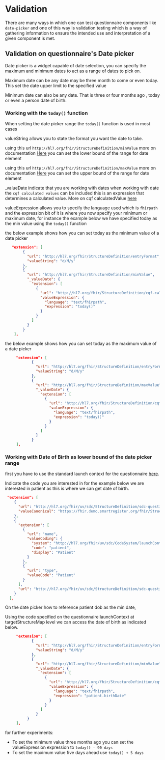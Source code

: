 # Validation

There are many ways in which one can test questionnaire components like `date-picker` and one of this way is validation testing which is
a way of gathering information to ensure the intended use and interpretation of a given component is met.

## Validation on questionnaire's Date picker

Date picker is a widget capable of date selection, you can specify the maximum and minimum dates to act as a range of dates to pick on.

Maximum date can be any date may be three month to come or even today. This set the date upper limit to the specified value

Minimum date can also be any date. That is three or four months ago , today or even a person date of birth.

### Working with the `today()` function

When setting the date picker range the `today()` function is used in most cases

valueString allows you to state the format you want the date to take.

using this url `http://hl7.org/fhir/StructureDefinition/minValue` more on documentation [Here](https://hl7.org/fhir/extensions/StructureDefinition-minValue.html) you can set the lower bound of the range for date element

using this url `http://hl7.org/fhir/StructureDefinition/maxValue` more on documentation [Here](https://hl7.org/fhir/extensions/StructureDefinition-maxValue.html) you can set the upper bound of the range for date element

_valueDate indicate that you are working with dates when working with date the `cqf calculated values` can be included this is an expression that determines a calculated value. More on  cqf calculatedValue [here](https://hl7.org/fhir/extensions/StructureDefinition-cqf-calculatedValue.html)

valueExpression allows you to specify the language used which is `fhirpath` and the expression bit of it is where you now specify your minimum or maximum date, for instance the example below we have specified today as the min value using the `today()` function

the below example shows how you can set today as the minimum value of a date picker

```json
   "extension": [
        {
          "url": "http://hl7.org/fhir/StructureDefinition/entryFormat",
          "valueString": "d/M/y"
        },
        {
          "url": "http://hl7.org/fhir/StructureDefinition/minValue",
          "_valueDate": {
            "extension": [
              {
                "url": "http://hl7.org/fhir/StructureDefinition/cqf-calculatedValue",
                "valueExpression": {
                  "language": "text/fhirpath",
                  "expression": "today()"
                }
              }
            ]
          }
        }
    ],
```
the below example shows how you can set today as the maximum value of a date picker

```json
     "extension": [
            {
              "url": "http://hl7.org/fhir/StructureDefinition/entryFormat",
              "valueString": "d/M/y"
            },
            {
              "url": "http://hl7.org/fhir/StructureDefinition/maxValue",
              "_valueDate": {
                "extension": [
                  {
                    "url": "http://hl7.org/fhir/StructureDefinition/cqf-calculatedValue",
                    "valueExpression": {
                      "language": "text/fhirpath",
                      "expression": "today()"
                    }
                  }
                ]
              }
            }
     ],
```

### Working with Date of Birth as lower bound of the date picker range

first you have to use the standard launch context for the questionnaire [here](http://hl7.org/fhir/uv/sdc/STU3/CodeSystem-launchContext.html).

Indicate the code you are interested in for the example below we are interested in patient as this is where we can get date of birth.

```json
 "extension": [
    {
      "url": "http://hl7.org/fhir/uv/sdc/StructureDefinition/sdc-questionnaire-targetStructureMap",
      "valueCanonical": "https://fhir.demo.smartregister.org/fhir/StructureMap/a-give-id"
    },
    {
      "extension": [
        {
          "url": "name",
          "valueCoding": {
            "system": "http://hl7.org/fhir/uv/sdc/CodeSystem/launchContext",
            "code": "patient",
            "display": "Patient"
          }
        },
        {
          "url": "type",
          "valueCode": "Patient"
        }
      ],
      "url": "http://hl7.org/fhir/uv/sdc/StructureDefinition/sdc-questionnaire-launchContext"
    }
  ],
```

On the date picker how to reference patient dob as the min date,

Using the code specified on the questionnaire launchContext at targetStructureMap level we can access the date of birth as indicated below.

```json
     "extension": [
            {
              "url": "http://hl7.org/fhir/StructureDefinition/entryFormat",
              "valueString": "d/M/y"
            },
            {
              "url": "http://hl7.org/fhir/StructureDefinition/minValue",
              "_valueDate": {
                "extension": [
                  {
                    "url": "http://hl7.org/fhir/StructureDefinition/cqf-calculatedValue",
                    "valueExpression": {
                      "language": "text/fhirpath",
                      "expression": "patient.birthDate"
                    }
                  }
                ]
              }
          }
     ],
```
for further experiments:
 - To set the minimum value three months ago you can set the valueExpression expression to `today() - 90 days`
 - To set the maximum value five days ahead use `today() + 5 days`